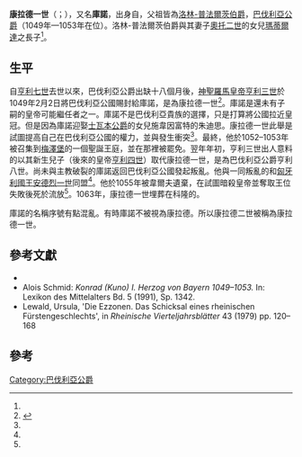 '''康拉德一世'''（{{Lang-de|KUNO}}；{{bd|？||1055年|12月15日<ref name=FMG>[https://fmg.ac/Projects/MedLands/BAVARIA.htm#_Toc4890031666  Foundation for Medieval Genealogy BAVARIA, DUKES - DUKE of BAVARIA (ZÜTPHEN)]</ref>|catIdx=K}}），又名'''庫諾'''，出身自{{link-en|埃佐家族|Ezzonids}}，父祖皆為[[洛林-普法爾茨伯爵|洛林-普法爾茨伯爵]]，[[巴伐利亞統治者列表|巴伐利亞公爵]]（1049年—1053年在位）。洛林-普法爾茨伯爵{{link-en|埃佐 (洛林-普法爾茨)|Ezzo, Count Palatine of Lotharingia|埃佐}}與其妻子[[奧托二世_(神聖羅馬帝國)|奧托二世]]的女兒[[德意志的瑪蒂爾德|瑪蒂爾達]]之長子<ref name=FMG/>。

==生平==
自[[亨利七世_(巴伐利亞)|亨利七世]]去世以來，巴伐利亞公爵出缺十八個月後，[[神聖羅馬皇帝|神聖羅馬皇帝]][[亨利三世_(神聖羅馬帝國)|亨利三世]]於1049年2月2日將巴伐利亞公國賜封給庫諾，是為康拉德一世<ref name=ADB>{{Cite web |url=https://de.wikisource.org/wiki/ADB:Konrad_(Herzog_von_Bayern) |title=ADB:Konrad (Herzog von Bayern) |access-date=2021-02-07 |archive-date=2022-06-15 |archive-url=https://web.archive.org/web/20220615202850/https://de.wikisource.org/wiki/ADB:Konrad_(Herzog_von_Bayern) }}</ref>。庫諾是還未有子嗣的皇帝可能繼任者之一。庫諾不是巴伐利亞貴族的選擇，只是打算將公國拉近皇冠。但是因為庫諾迎娶[[士瓦本公爵|士瓦本公爵]]{{link-en|奧托三世 (士瓦本)|Otto III, Duke of Swabia|奧托三世}}的女兒施韋因富特的朱迪思。康拉德一世此舉是試圖提高自己在巴伐利亞公國的權力，並與{{link-en|雷根斯堡主教格布哈德三世|Gebhard III (bishop of Regensburg)}}發生衝突<ref name=ADB/>。最終，他於1052–1053年被召集到[[梅澤堡|梅澤堡]]的一個聖誕王庭，並在那裡被罷免。翌年年初，亨利三世出人意料的以其新生兒子（後來的皇帝[[亨利四世_(神聖羅馬帝國)|亨利四世]]）取代康拉德一世，是為巴伐利亞公爵亨利八世。尚未與主教破裂的庫諾返回巴伐利亞公國發起叛亂。他與一同叛亂的{{link-en|克恩頓公爵韋爾夫|Welf, Duke of Carinthia}}和[[匈牙利國王|匈牙利國王]][[安德烈一世|安德烈一世]]同盟<ref name=ADB/>。他於1055年被韋爾夫遺棄，在試圖暗殺皇帝並奪取王位失敗後死於流放<ref name=ADB/>。1063年，康拉德一世埋葬在科隆的{{link-en|聖馬林格萊登|St. Maria ad Gradus}}。

庫諾的名稱序號有點混亂。有時庫諾不被視為康拉德。所以康拉德二世被稱為康拉德一世。 

==參考文獻==
* {{ADB|16|571|572|Konrad II., Herzog von Baiern|Sigmund Ritter von Riezler|ADB:Konrad (Herzog von Bayern)}}
* Alois Schmid: ''Konrad (Kuno) I. Herzog von Bayern 1049–1053.'' In: Lexikon des Mittelalters Bd. 5 (1991), Sp. 1342.
* Lewald, Ursula, 'Die Ezzonen. Das Schicksal eines rheinischen Fürstengeschlechts', in ''Rheinische Vierteljahrsblätter'' 43 (1979) pp. 120–168
==參考==
{{Reflist}}

{{S-start}}
{{S-hou|{{link-en|埃佐家族|Ezzonids}}||？|1055年|12月15日}}
{{S-bef|before=[[亨利七世_(巴伐利亞)|亨利七世]]}}
{{S-ttl|title=[[巴伐利亞統治者列表|巴伐利亞公爵]]|years=1049年-1053年}}
{{S-aft|after=[[亨利四世_(神聖羅馬帝國)|亨利八世]]}}
{{s-end}}

{{Authority Control}}

[[Category:巴伐利亞公爵|Category:巴伐利亞公爵]]